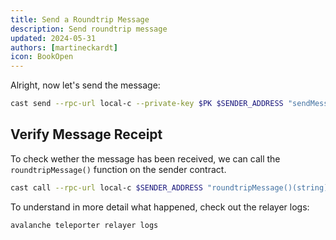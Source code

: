 ```yaml
---
title: Send a Roundtrip Message
description: Send roundtrip message
updated: 2024-05-31
authors: [martineckardt]
icon: BookOpen
---
```


Alright, now let's send the message:

```bash 
cast send --rpc-url local-c --private-key $PK $SENDER_ADDRESS "sendMessage(address)" $RECEIVER_ADDRESS
```

## Verify Message Receipt

To check wether the message has been received, we can call the `roundtripMessage()` function on the sender contract. 

```bash
cast call --rpc-url local-c $SENDER_ADDRESS "roundtripMessage()(string)"
```

To understand in more detail what happened, check out the relayer logs:

```bash
avalanche teleporter relayer logs
```